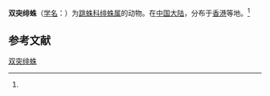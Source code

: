 {{Speciesbox
| name = 双突绯蛛
| status = 
| status_system = 
| image = 
| genus = Phlegra
| species = semipullata
| authority = (Simon, 1901)<ref name='id14826'>{{cite web| url =http://www.bioinfo.cn/db05/BjdwSpecies.php?action=view&id=14826| title =双突绯蛛| work =《中国动物物种编目数据库》| publisher =中国科学院微生物研究所| author =中国科学院动物研究所| accessdate =2009-04-28| deadurl =yes| archiveurl =https://web.archive.org/web/20160305033056/http://www.bioinfo.cn/db05/BjdwSpecies.php?action=view&id=14826| archivedate =2016-03-05}}</ref>
}}

'''双突绯蛛'''（[[学名|学名]]：{{lang|la|''Phlegra semipullata''}}）为[[跳蛛科|跳蛛科]][[绯蛛属|绯蛛属]]的动物。在[[中国大陆|中国大陆]]，分布于[[香港|香港]]等地。<ref name='id14826'/>

== 参考文献 ==
{{reflist}}

{{Wikispecies|Phlegra semipullata}}
{{Taxonbar|from=Q2873639}}

[[Category:绯蛛属|双突绯蛛]]


{{蜘蛛小作品}}